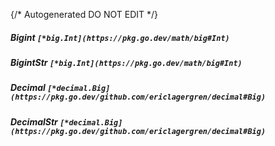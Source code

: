 {/* Autogenerated DO NOT EDIT  */}
##### **Bigint** `[*big.Int](https://pkg.go.dev/math/big#Int)`

##### **BigintStr** `[*big.Int](https://pkg.go.dev/math/big#Int)`

##### **Decimal** `[*decimal.Big](https://pkg.go.dev/github.com/ericlagergren/decimal#Big)`

##### **DecimalStr** `[*decimal.Big](https://pkg.go.dev/github.com/ericlagergren/decimal#Big)`

